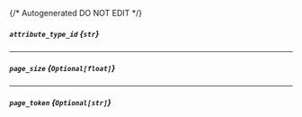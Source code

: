 {/* Autogenerated DO NOT EDIT  */}
##### `attribute_type_id` *{`str`}*

---
##### `page_size` *{`Optional[float]`}*

---
##### `page_token` *{`Optional[str]`}*


